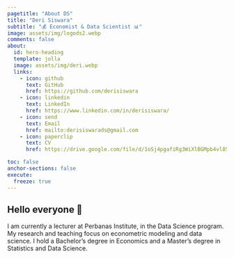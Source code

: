 ```yaml
---
pagetitle: "About DS"
title: "Deri Siswara"
subtitle: "💰 Economist & Data Scientist 📊"
image: assets/img/logods2.webp
comments: false
about:
  id: hero-heading
  template: jolla
  image: assets/img/deri.webp
  links:
    - icon: github
      text: GitHub
      href: https://github.com/derisiswara
    - icon: linkedin
      text: LinkedIn
      href: https://www.linkedin.com/in/derisiswara/
    - icon: send
      text: Email
      href: mailto:derisiswarads@gmail.com
    - icon: paperclip
      text: CV
      href: https://drive.google.com/file/d/1oSj4pgafiRg3WiXlBGMpb4vl8S7fxVeQ/view

toc: false
anchor-sections: false
execute: 
  freeze: true
---
```


::: {#hero-heading}
:::

## Hello everyone 👋

I am currently a lecturer at Perbanas Institute, in the Data Science program. My research and teaching focus on econometric modeling and data science. I hold a Bachelor's degree in Economics and a Master's degree in Statistics and Data Science.